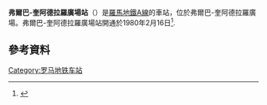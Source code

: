 {{Infobox station 
| name          = [[File:Logo_Metropolitane_Italia.svg|20px]]  Porta Furba - Quadraro
| type          = 
| style         = Rome Metro
| image         = PortaFurba-Quadraro inside.jpg
| image_caption = 
| address       = 
| coordinates   = 
| line          = <!-- line information is detailed under "services" -->
| other         = 
| structure     = 地下
| platform      = [[側式月台|側式月台]] 
| depth         = 
| levels        = 
| tracks        = 2
| parking       = 
| bicycle       = 
| baggage_check = 
| opened        = 1980
| closed        = 
| interchange   = 
| rebuilt       = 
| electrified   = 
| ADA           = 
| code          = 
| owned         = 羅馬交通局
| zone          = 
| smartcardname =
| smartcardstatus =
| former        = 
| passengers    = 
| pass_year     = 
| pass_percent  = 
| pass_system   = 
| mpassengers   = 
| services      = 
| map_locator   = 
| web           = 
}}
'''弗爾巴-奎阿德拉羅廣場站'''（{{lang-it|Porta Furba - Quadraro}}）是[[羅馬地鐵A線|羅馬地鐵A線]]的車站，位於弗爾巴-奎阿德拉羅廣場。弗爾巴-奎阿德拉羅廣場站開通於1980年2月16日<ref>{{cite web| url=http://www.rome.info/metro/| title=Rome Metro Map| website=Rome.info| accessdate=2016-03-01| archive-date=2014-05-08| archive-url=https://web.archive.org/web/20140508022919/http://www.rome.info/metro/| dead-url=no}}</ref>.
==參考資料==
{{Reflist}}

{{coord|41.8638|N|12.5483|E|source:wikidata|display=title}}
{{羅馬地鐵A線}}
[[Category:罗马地铁车站|Category:罗马地铁车站]]